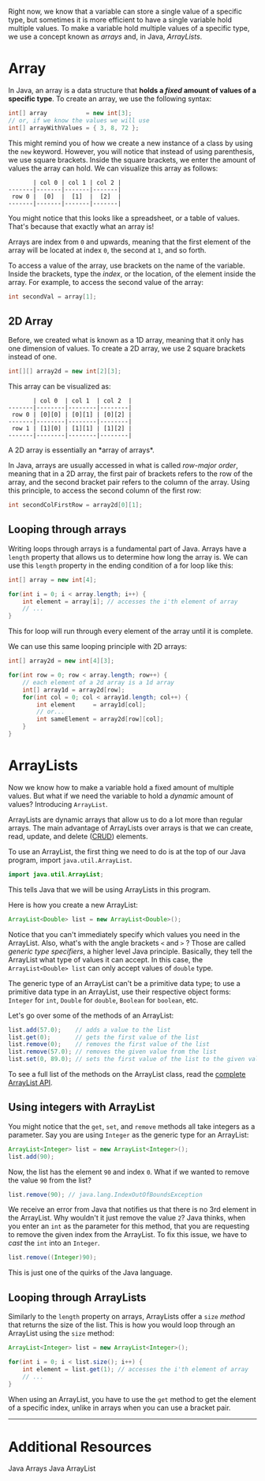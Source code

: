 Right now, we know that a variable can store a single value of a specific type, but sometimes it is more efficient to have a single variable hold multiple values. To make a variable hold multiple values of a specific type, we use a concept known as *arrays* and, in Java, *ArrayLists*.

# **Array**

In Java, an array is a data structure that **holds a *fixed* amount of values of a specific type**. To create an array, we use the following syntax:

```java
int[] array           = new int[3];
// or, if we know the values we will use
int[] arrayWithValues = { 3, 8, 72 };
```

This might remind you of how we create a new instance of a class by using the `new` keyword. However, you will notice that instead of using parenthesis, we use square brackets. Inside the square brackets, we enter the amount of values the array can hold. We can visualize this array as follows:

```
       | col 0 | col 1 | col 2 |
-------|-------|-------|-------|
 row 0 |  [0]  |  [1]  |  [2]  |
-------|-------|-------|-------|
```

You might notice that this looks like a spreadsheet, or a table of values. That's because that exactly what an array is!

Arrays are index from `0` and upwards, meaning that the first element of the array will be located at index `0`, the second at `1`, and so forth.

To access a value of the array, use brackets on the name of the variable. Inside the brackets, type the *index*, or the location, of the element inside the array. For example, to access the second value of the array:

```java
int secondVal = array[1];
```

## **2D Array**

Before, we created what is known as a 1D array, meaning that it only has one dimension of values. To create a 2D array, we use 2 square brackets instead of one.

```java
int[][] array2d = new int[2][3];
```

This array can be visualized as:

```
       | col 0  | col 1  | col 2  |
-------|--------|--------|--------|
 row 0 | [0][0] | [0][1] | [0][2] |
-------|--------|--------|--------|
 row 1 | [1][0] | [1][1] | [1][2] |
-------|--------|--------|--------|
```

<Callout info>
A 2D array is essentially an *array of arrays*.
</Callout>

In Java, arrays are usually accessed in what is called *row-major order*, meaning that in a 2D array, the first pair of brackets refers to the row of the array, and the second bracket pair refers to the column of the array. Using this principle, to access the second column of the first row:

```java
int secondColFirstRow = array2d[0][1];
```

## **Looping through arrays**

Writing loops through arrays is a fundamental part of Java. Arrays have a `length` property that allows us to determine how long the array is. We can use this `length` property in the ending condition of a for loop like this:

```java
int[] array = new int[4];

for(int i = 0; i < array.length; i++) {
    int element = array[i]; // accesses the i'th element of array
    // ...
}
```

This for loop will run through every element of the array until it is complete.

We can use this same looping principle with 2D arrays:

```java
int[] array2d = new int[4][3];

for(int row = 0; row < array.length; row++) {
    // each element of a 2d array is a 1d array
    int[] array1d = array2d[row];
    for(int col = 0; col < array1d.length; col++) {
        int element     = array1d[col];
        // or...
        int sameElement = array2d[row][col];
    }
}
```

# **ArrayLists**

Now we know how to make a variable hold a fixed amount of multiple values. But what if we need the variable to hold a *dynamic* amount of values? Introducing `ArrayList`.

ArrayLists are dynamic arrays that allow us to do a lot more than regular arrays. The main advantage of ArrayLists over arrays is that we can create, read, update, and delete ([CRUD](https://en.wikipedia.org/wiki/Create,_read,_update_and_delete)) elements.

To use an ArrayList, the first thing we need to do is at the top of our Java program, import `java.util.ArrayList`.

```java
import java.util.ArrayList;
```

This tells Java that we will be using ArrayLists in this program.

Here is how you create a new ArrayList:

```java
ArrayList<Double> list = new ArrayList<Double>();
```

Notice that you can't immediately specify which values you need in the ArrayList. Also, what's with the angle brackets `<` and `>` ? Those are called *generic type specifiers*, a higher level Java principle. Basically, they tell the ArrayList what type of values it can accept. In this case, the `ArrayList<Double> list` can only accept values of `double` type.

The generic type of an ArrayList can't be a primitive data type; to use a primitive data type in an ArrayList, use their respective object forms: `Integer` for `int`, `Double` for `double`, `Boolean` for `boolean`, etc.

Let's go over some of the methods of an ArrayList:

```java
list.add(57.0);    // adds a value to the list
list.get(0);       // gets the first value of the list
list.remove(0);    // removes the first value of the list
list.remove(57.0); // removes the given value from the list
list.set(0, 89.0); // sets the first value of the list to the given value
```

To see a full list of the methods on the ArrayList class, read the [complete ArrayList API](https://docs.oracle.com/javase/8/docs/api/java/util/ArrayList.html).

## **Using integers with ArrayList**

You might notice that the `get`, `set`, and `remove` methods all take integers as a parameter. Say you are using `Integer` as the generic type for an ArrayList:

```java
ArrayList<Integer> list = new ArrayList<Integer>();
list.add(90);
```

Now, the list has the element `90` and index `0`. What if we wanted to remove the value `90` from the list?

```java
list.remove(90); // java.lang.IndexOutOfBoundsException
```

We receive an error from Java that notifies us that there is no 3rd element in the ArrayList. Why wouldn't it just remove the value `2`? Java thinks, when you enter an `int` as the parameter for this method, that you are requesting to remove the given index from the ArrayList. To fix this issue, we have to *cast* the `int` into an `Integer`.

```java
list.remove((Integer)90);
```

This is just one of the quirks of the Java language.

## **Looping through ArrayLists**

Similarly to the `length` property on arrays, ArrayLists offer a `size` *method* that returns the size of the list. This is how you would loop through an ArrayList using the `size` method:

```java
ArrayList<Integer> list = new ArrayList<Integer>();

for(int i = 0; i < list.size(); i++) {
    int element = list.get(1); // accesses the i'th element of array
    // ...
}
```

When using an ArrayList, you have to use the `get` method to get the element of a specific index, unlike in arrays when you can use a bracket pair.

---

# Additional Resources

<Bookmark url="https://www.w3schools.com/java/java_arrays.asp">
Java Arrays
</Bookmark>

<Bookmark url="https://www.w3schools.com/java/java_arraylist.asp">
Java ArrayList
</Bookmark>